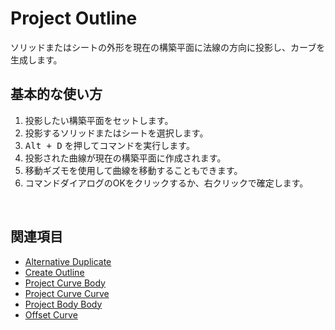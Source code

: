 
# Project Outline

<Reference shortcut="Alt + D" command="Project Outline" button="" />

ソリッドまたはシートの外形を現在の構築平面に法線の方向に投影し、カーブを生成します。

## 基本的な使い方

1. 投影したい構築平面をセットします。
2. 投影するソリッドまたはシートを選択します。
3. <kbd>Alt + D</kbd> を押してコマンドを実行します。
4. 投影された曲線が現在の構築平面に作成されます。
5. 移動ギズモを使用して曲線を移動することもできます。
6. コマンドダイアログのOKをクリックするか、右クリックで確定します。
<br/>
<VideoPlayer fileName="project-outline"/>

## 関連項目
- [Alternative Duplicate](./alternative-duplicate)
- [Create Outline](./create-outline)
- [Project Curve Body](./project-curve-body)
- [Project Curve Curve](./project-curve-curve)
- [Project Body Body](./project-body-body)
- [Offset Curve](./offset-curve)